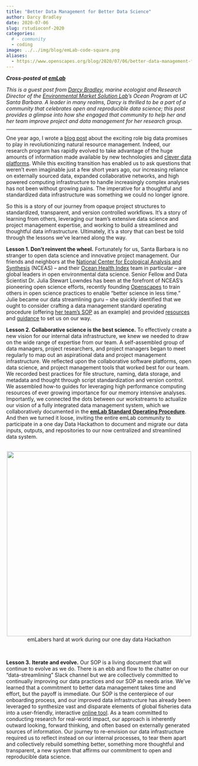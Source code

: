 ```yaml
---
title: "Better Data Management for Better Data Science"
author: Darcy Bradley
date: 2020-07-06
slug: rstudioconf-2020
categories:
  # - community
  - coding
image: ../../img/blog/emLab-code-square.png
aliases: 
  - https://www.openscapes.org/blog/2020/07/06/better-data-management-for-better-science/
---
```


***Cross-posted at [emLab](https://emlab.msi.ucsb.edu/news/blog/better-data-management-better-data-science)***

*This is a guest post from [Darcy Bradley](https://www.darcybradley.com/), marine ecologist and Research Director of the [Environmental Market Solution Lab](https://emlab.msi.ucsb.edu/)'s Ocean Program at UC Santa Barbara. A leader in many realms, Darcy is thrilled to be a part of a community that celebrates open and reproducible data science; this post provides a glimpse into how she engaged that community to help her and her team improve project and data management for her research group.*

---

One year ago, I wrote a [blog post](https://emlab.msi.ucsb.edu/news/blog/whats-so-big-about-big-data) about the exciting role big data promises to play in revolutionizing natural resource management. Indeed, our research program has rapidly evolved to take advantage of the huge amounts of information made available by new technologies and [clever data platforms](https://globalfishingwatch.org/). While this exciting transition has enabled us to ask questions that weren’t even imaginable just a few short years ago, our increasing reliance on externally sourced data, expanded collaborative networks, and high powered computing infrastructure to handle increasingly complex analyses has not been without growing pains. The imperative for a thoughtful and standardized data infrastructure was something we could no longer ignore. 

So this is a story of our journey from opaque project structures to standardized, transparent, and version controlled workflows. It’s a story of learning from others, leveraging our team’s extensive data science and project management expertise, and working to build a streamlined and thoughtful data infrastructure. Ultimately, it’s a story that can best be told through the lessons we’ve learned along the way. 

**Lesson 1. Don’t reinvent the wheel.** Fortunately for us, Santa Barbara is no stranger to open data science and innovative project management. Our friends and neighbors at the [National Center for Ecological Analysis and Synthesis](https://www.nceas.ucsb.edu/) (NCEAS) -- and their [Ocean Health Index](http://www.oceanhealthindex.org/) team in particular -- are global leaders in open environmental data science. Senior Fellow and Data Scientist Dr. Julia Stewart Lowndes has been at the forefront of NCEAS’s pioneering open science efforts, recently founding [Openscapes](https://www.openscapes.org/) to train others in open science practices to enable “better science in less time.” Julie became our data streamlining guru -- she quickly identified that we ought to consider crafting a data management standard operating procedure (offering [her team’s SOP](https://rawgit.com/OHI-Science/ohiprep/master/src/dataOrganization_SOP.html) as an example) and provided [resources](https://www.nature.com/articles/s41559-017-0160) and [guidance](https://openscapes.github.io/series/) to set us on our way.

**Lesson 2. Collaborative science is the best science.** To effectively create a new vision for our internal data infrastructure, we knew we needed to draw on the wide range of expertise from our team. A self-assembled group of data managers, project researchers, and project managers began to meet regularly to map out an aspirational data and project management infrastructure. We reflected upon the collaborative software platforms, open data science, and project management tools that worked best for our team. We recorded best practices for file structure, naming, data storage, and metadata and thought through script standardization and version control. We assembled how-to guides for leveraging high performance computing resources of ever growing importance for our memory intensive analyses. Importantly, we connected the dots between our workstreams to actualize our vision of a fully integrated data management system, which we collaboratively documented in the [**emLab Standard Operating Procedure**](https://emlab-ucsb.github.io/SOP/index.html). And then we turned it loose, inviting the entire emLab community to participate in a one day Data Hackathon to document and migrate our data inputs, outputs, and repositories to our now centralized and streamlined data system.

<br>
<center>
  <img src="/img/blog/emLabHacky.jpg" width="500px"></a>
   <figcaption>emLabers hard at work during our one day data Hackathon
</figcaption>
</center>
<br>

**Lesson 3.** **Iterate and evolve.** Our SOP is a living document that will continue to evolve as we do. There is an ebb and flow to the chatter on our “data-streamlining” Slack channel but we are collectively committed to continually improving our data practices and our SOP as needs arise. We’ve learned that a commitment to better data management takes time and effort, but the payoff is immediate. Our SOP is the centerpiece of our onboarding process, and our improved data infrastructure has already been leveraged to synthesize vast and disparate elements of global fisheries data into a user-friendly, interactive [online tool](https://emlab-ucsb.shinyapps.io/wff-fisheries-assessment/). As a team committed to conducting research for real-world impact, our approach is inherently outward looking, forward thinking, and often based on externally generated sources of information. Our journey to re-envision our data infrastructure required us to reflect instead on our internal processes, to tear them apart and collectively rebuild something better, something more thoughtful and transparent, a new system that affirms our commitment to open and reproducible data science. 

<br>